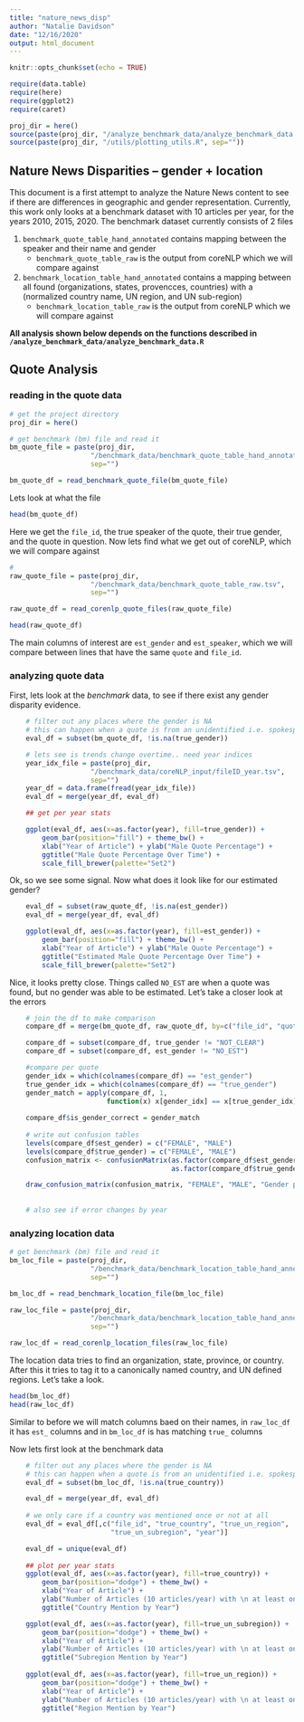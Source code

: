 ```yaml
---
title: "nature_news_disp"
author: "Natalie Davidson"
date: "12/16/2020"
output: html_document
---
```


```r
knitr::opts_chunk$set(echo = TRUE)

require(data.table)
require(here)
require(ggplot2)
require(caret)

proj_dir = here()
source(paste(proj_dir, "/analyze_benchmark_data/analyze_benchmark_data.R", sep=""))
source(paste(proj_dir, "/utils/plotting_utils.R", sep=""))
```

## Nature News Disparities -- gender + location

This document is a first attempt to analyze the Nature News content to see if there are differences in geographic and gender representation.
Currently, this work only looks at a benchmark dataset with 10 articles per year, for the years 2010, 2015, 2020.
The benchmark dataset currently consists of 2 files

1) `benchmark_quote_table_hand_annotated` contains mapping between the speaker and their name and gender
    + `benchmark_quote_table_raw` is the output from coreNLP which we will compare against
2) `benchmark_location_table_hand_annotated` contains a mapping between all found (organizations, states, provencces, countries) with a (normalized country name, UN region, and UN sub-region)
    + `benchmark_location_table_raw` is the output from coreNLP which we will compare against



**All analysis shown below depends on the functions described in `/analyze_benchmark_data/analyze_benchmark_data.R`**


## Quote Analysis

### reading in the quote data

```r

# get the project directory
proj_dir = here()

# get benchmark (bm) file and read it
bm_quote_file = paste(proj_dir, 
                    "/benchmark_data/benchmark_quote_table_hand_annotated.tsv", 
                    sep="")

bm_quote_df = read_benchmark_quote_file(bm_quote_file)


```

Lets look at what the file
```r

head(bm_quote_df)

```

Here we get the `file_id`, the true speaker of the quote, their true gender, and the quote in question.
Now lets find what we get out of coreNLP, which we will compare against

```r
# 
raw_quote_file = paste(proj_dir, 
                    "/benchmark_data/benchmark_quote_table_raw.tsv", 
                    sep="")

raw_quote_df = read_corenlp_quote_files(raw_quote_file)

head(raw_quote_df)

```

The main columns of interest are `est_gender` and `est_speaker`, which we will compare between lines that have the same `quote` and `file_id`.


### analyzing quote data

First, lets look at the *benchmark* data, to see if there exist any gender disparity evidence.
```r


    # filter out any places where the gender is NA
    # this can happen when a quote is from an unidentified i.e. spokesperson
    eval_df = subset(bm_quote_df, !is.na(true_gender))

    # lets see is trends change overtime.. need year indices
    year_idx_file = paste(proj_dir, 
                    "/benchmark_data/coreNLP_input/fileID_year.tsv", 
                    sep="")
    year_df = data.frame(fread(year_idx_file))
    eval_df = merge(year_df, eval_df)

    ## get per year stats

    ggplot(eval_df, aes(x=as.factor(year), fill=true_gender)) +
        geom_bar(position="fill") + theme_bw() + 
        xlab("Year of Article") + ylab("Male Quote Percentage") +
        ggtitle("Male Quote Percentage Over Time") + 
        scale_fill_brewer(palette="Set2")


```

Ok, so we see some signal. Now what does it look like for our estimated gender?

```r

    eval_df = subset(raw_quote_df, !is.na(est_gender))
    eval_df = merge(year_df, eval_df)

    ggplot(eval_df, aes(x=as.factor(year), fill=est_gender)) +
        geom_bar(position="fill") + theme_bw() + 
        xlab("Year of Article") + ylab("Male Quote Percentage") +
        ggtitle("Estimated Male Quote Percentage Over Time") + 
        scale_fill_brewer(palette="Set2")


```

Nice, it looks pretty close. Things called `NO_EST` are when a quote was found, but no gender was able to be estimated.
Let's take a closer look at the errors
```r


    # join the df to make comparison
    compare_df = merge(bm_quote_df, raw_quote_df, by=c("file_id", "quote"), all.x=T)

    compare_df = subset(compare_df, true_gender != "NOT_CLEAR")
    compare_df = subset(compare_df, est_gender != "NO_EST")

    #compare per quote
    gender_idx = which(colnames(compare_df) == "est_gender")
    true_gender_idx = which(colnames(compare_df) == "true_gender")
    gender_match = apply(compare_df, 1, 
                        function(x) x[gender_idx] == x[true_gender_idx]) 
    
    compare_df$is_gender_correct = gender_match
  
    # write out confusion tables
    levels(compare_df$est_gender) = c("FEMALE", "MALE")
    levels(compare_df$true_gender) = c("FEMALE", "MALE")
    confusion_matrix <- confusionMatrix(as.factor(compare_df$est_gender),
                                        as.factor(compare_df$true_gender))

    draw_confusion_matrix(confusion_matrix, "FEMALE", "MALE", "Gender prediction Conf. Matr.")
    
        
    # also see if error changes by year

```

### analyzing location data

```r


# get benchmark (bm) file and read it
bm_loc_file = paste(proj_dir, 
                    "/benchmark_data/benchmark_location_table_hand_annotated.tsv", 
                    sep="")

bm_loc_df = read_benchmark_location_file(bm_loc_file)

raw_loc_file = paste(proj_dir, 
                    "/benchmark_data/benchmark_location_table_hand_annotated.tsv", 
                    sep="")

raw_loc_df = read_corenlp_location_files(raw_loc_file)


```

The location data tries to find an organization, state, province, or country.
After this it tries to tag it to a canonically named country, and UN defined regions.
Let's take a look.

```r
head(bm_loc_df)
head(raw_loc_df)
```

Similar to before we will match columns baed on their names, in `raw_loc_df` it has `est_` columns and in `bm_loc_df` is has matching `true_` columns

Now lets first look at the benchmark data
```r

    # filter out any places where the gender is NA
    # this can happen when a quote is from an unidentified i.e. spokesperson
    eval_df = subset(bm_loc_df, !is.na(true_country))

    eval_df = merge(year_df, eval_df)
    
    # we only care if a country was mentioned once or not at all
    eval_df = eval_df[,c("file_id", "true_country", "true_un_region", 
                         "true_un_subregion", "year")]

    eval_df = unique(eval_df)
    
    ## plot per year stats
    ggplot(eval_df, aes(x=as.factor(year), fill=true_country)) +
        geom_bar(position="dodge") + theme_bw() + 
        xlab("Year of Article") + 
        ylab("Number of Articles (10 articles/year) with \n at least one Country Mention") +
        ggtitle("Country Mention by Year")

    ggplot(eval_df, aes(x=as.factor(year), fill=true_un_subregion)) +
        geom_bar(position="dodge") + theme_bw() + 
        xlab("Year of Article") + 
        ylab("Number of Articles (10 articles/year) with \n at least one UN Subregion Mention") +
        ggtitle("Subregion Mention by Year")
    
    ggplot(eval_df, aes(x=as.factor(year), fill=true_un_region)) +
        geom_bar(position="dodge") + theme_bw() + 
        xlab("Year of Article") + 
        ylab("Number of Articles (10 articles/year) with \n at least one UN Region Mention") +
        ggtitle("Region Mention by Year")
    
```


